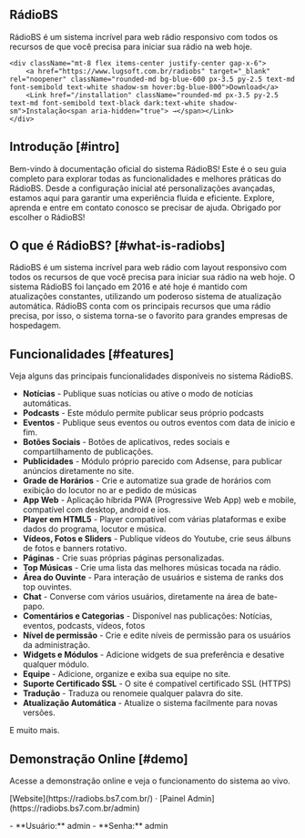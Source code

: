
<section className="mb-12 mt-6">
    <h1 className="text-center text-5xl leading-tight font-extrabold lg:text-6xl mb-4">Rádio<span className="text-blue-600">BS</span></h1>
    <p className="font-space-grotesk text-center text-xl text-[#666666] dark:text-[#888888] md:text-2xl">RádioBS é um sistema incrível para web rádio responsivo com todos os recursos de que você precisa para iniciar sua rádio na web hoje.</p>

    <div className="mt-8 flex items-center justify-center gap-x-6">
        <a href="https://www.lugsoft.com.br/radiobs" target="_blank" rel="noopener" className="rounded-md bg-blue-600 px-3.5 py-2.5 text-md font-semibold text-white shadow-sm hover:bg-blue-800">Download</a>
        <Link href="/installation" className="rounded-md px-3.5 py-2.5 text-md font-semibold text-black dark:text-white shadow-sm">Instalação<span aria-hidden="true"> →</span></Link>
    </div>
</section>

## Introdução [#intro]
Bem-vindo à documentação oficial do sistema RádioBS! Este é o seu guia completo para explorar todas as funcionalidades e melhores práticas do RádioBS.
Desde a configuração inicial até personalizações avançadas, estamos aqui para garantir uma experiência fluida e eficiente.
Explore, aprenda e entre em contato conosco se precisar de ajuda. Obrigado por escolher o RádioBS!

<Cards className="pt-8">
  <Card title="Instalando RádioBS" href="/installation" />
  <Card title="Utilizando RádioBS" href="/using" />
  <Card title="Chave de Licença" href="/license" />
  <Card title="Solução de Problemas" href="/troubleshooting" />
</Cards>

## O que é RádioBS? [#what-is-radiobs]

RádioBS é um sistema incrível para web rádio com layout responsivo com todos os recursos de que você precisa para iniciar sua rádio na web hoje.
O sistema RádioBS foi lançado em 2016 e até hoje é mantido com atualizações constantes, utilizando um poderoso sistema de atualização automática.
RádioBS conta com os principais recursos que uma rádio precisa, por isso, o sistema torna-se o favorito para grandes empresas de hospedagem.

## Funcionalidades [#features]

Veja alguns das principais funcionalidades disponíveis no sistema RádioBS.

- **Notícias** - Publique suas notícias ou ative o modo de notícias automáticas.
- **Podcasts** - Este módulo permite publicar seus próprio podcasts
- **Eventos** - Publique seus eventos ou outros eventos com data de inicio e fim.
- **Botões Sociais** - Botões de aplicativos, redes sociais e compartilhamento de publicações.
- **Publicidades** - Módulo próprio parecido com Adsense, para publicar anúncios diretamente no site.
- **Grade de Horários** - Crie e automatize sua grade de horários com exibição do locutor no ar e pedido de músicas
- **App Web** - Aplicação híbrida PWA (Progressive Web App) web e mobile, compatível com desktop, android e ios.
- **Player em HTML5** - Player compatível com várias plataformas e exibe dados do programa, locutor e música.
- **Vídeos, Fotos e Sliders** - Publique vídeos do Youtube, crie seus álbuns de fotos e banners rotativo.
- **Páginas** - Crie suas próprias páginas personalizadas.
- **Top Músicas** - Crie uma lista das melhores músicas tocada na rádio.
- **Área do Ouvinte** - Para interação de usuários e sistema de ranks dos top ouvintes.
- **Chat** - Converse com vários usuários, diretamente na área de bate-papo.
- **Comentários e Categorias** - Disponível nas publicações: Notícias, eventos, podcasts, vídeos, fotos
- **Nível de permissão** - Crie e edite níveis de permissão para os usuários da administração.
- **Widgets e Módulos** - Adicione widgets de sua preferência e desative qualquer módulo.
- **Equipe** - Adicione, organize e exiba sua equipe no site.
- **Suporte Certificado SSL** - O site é compatível certificado SSL (HTTPS)
- **Tradução** - Traduza ou renomeie qualquer palavra do site.
- **Atualização Automática** - Atualize o sistema facilmente para novas versões.

E muito mais.


## Demonstração Online [#demo]

Acesse a demonstração online e veja o funcionamento do sistema ao vivo.

<p className="mb-3 mt-5 text-lg font-semibold">[Website](https://radiobs.bs7.com.br/) · [Painel Admin](https://radiobs.bs7.com.br/admin)</p>
- **Usuário:** admin
- **Senha:** admin
